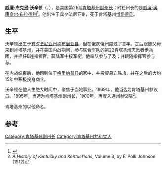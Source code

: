 {{Infobox Politician
| name = 威廉·杰克逊·沃辛顿
| image = William-Jackson-Worthington.jpg
| imagesize =220px
| caption = 
| birth_date = {{birth date | 1833|11|9}}
| birth_place = [[宾夕法尼亚州|宾夕法尼亚州]][[坎布里亚县|坎布里亚县]]
| residence = [[肯塔基州|肯塔基州]][[格里纳普县|格里纳普县]]
| death_date = {{death date and age | 1914|05|22 | 1833 | 11 | 9}}
| death_place = [[肯塔基州|肯塔基州]][[博伊德县|博伊德县]]
| office = 第26任[[肯塔基州副州长|肯塔基州副州长]]
| term_start= 1895
| term_end= 1899
| governor= [[威廉·奥康奈尔·布拉德利|威廉·奥康奈尔·布拉德利]]
| predecessor= [[米切尔·加里·阿尔|米切尔·加里·阿尔]]
| successor= [[约翰·马歇尔_(肯塔基州)|约翰·马歇尔]] 
| constituency = 
| party =
| religion = 
| occupation = 
| relations =
| spouse =  Catherine Steele (d. 1889)
Lucy York
| children = 7
| website = 
| footnotes = 
}}
'''威廉·杰克逊·沃辛顿'''（{{lang|en|William Jackson Worthington}}，{{bd|1833年|11月9日|1914年|5月22日}}），是美国第26届[[肯塔基州副州长|肯塔基州副州长]]；时任州长的是[[威廉·奥康奈尔·布拉德利|威廉·奥康奈尔·布拉德利]]<ref>{{cite web |url=http://politicalgraveyard.com/bio/worthington.html |title=Index to Politicians: Worthington |publisher=The Political Graveyard |accessdate=2007-03-06 |archive-date=2020-01-05 |archive-url=https://web.archive.org/web/20200105115858/http://politicalgraveyard.com/bio/worthington.html |dead-url=no }}</ref>。他出生于宾夕法尼亚州，死于肯塔基州[[博伊德县|博伊德县]]。

== 生平 ==
沃辛顿出生于[[宾夕法尼亚州|宾夕法尼亚州]][[坎布里亚县|坎布里亚县]]，但在俄亥俄州度过了童年。之后跟随父母来到肯塔基州，并在美国内战期间，参与[[联合军队|联合军队]]的第22肯塔基州志愿者步兵团，并担任B连指挥官，获陆军中校军衔。他率队参与了{{link-en|维克斯堡包围战|Siege of Vicksburg}}及{{link-en|1863年坎伯兰山口战役|Battle of the Cumberland Gap (1863)}}；并跟随指挥官{{link-en|安布洛斯·伯恩赛德|Ambrose Burnside}}参与{{link-en|红河战役|Red River Campaign}}与{{link-en|占领新奥尔良战役|Capture of New Orleans}}。

在内战结束后，他回到位于[[格里纳普县|格里纳普县]]的家中，并投资悬岩铁场，并在之后的大约15年中积极投身商业。

沃辛顿在他人生绝大时间中，聚焦于当地事业。1869年，他当选为肯塔基州参议员。1895年，当选为肯塔基州副州长，1900年，再度入选州参议院<ref>''A History of Kentucky and Kentuckians'', Volume 3, by E. Polk Johnson (1912)</ref>。

肯塔基州的{{link-en|沃辛顿市|Worthington, Kentucky}}以他命名。

==参考==
{{Reflist}}
{{s-start}}
{{s-off}}
{{succession box|title=[[肯塔基州副州长|肯塔基州副州长]]|before=[[米切尔·加里·阿尔|米切尔·加里·阿尔]]|after= [[约翰·马歇尔_(肯塔基州)|约翰·马歇尔]] |years=1895-1899}}
{{s-end}}
{{肯塔基州副州长}}
{{DEFAULTSORT:Worthington, William Jackson}}

[[Category:肯塔基州副州长|Category:肯塔基州副州长]]
[[Category:肯塔基州共和党人|Category:肯塔基州共和党人]]